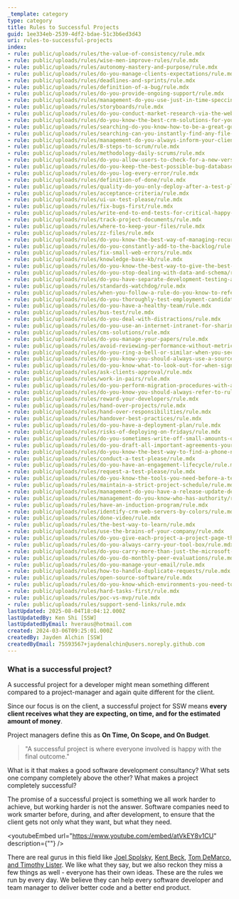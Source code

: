 ```yaml
---
_template: category
type: category
title: Rules to Successful Projects
guid: 1ee334eb-2539-4df2-bdae-51c3b6ed3d43
uri: rules-to-successful-projects
index:
- rule: public/uploads/rules/the-value-of-consistency/rule.mdx
- rule: public/uploads/rules/wise-men-improve-rules/rule.mdx
- rule: public/uploads/rules/autonomy-mastery-and-purpose/rule.mdx
- rule: public/uploads/rules/do-you-manage-clients-expectations/rule.mdx
- rule: public/uploads/rules/deadlines-and-sprints/rule.mdx
- rule: public/uploads/rules/definition-of-a-bug/rule.mdx
- rule: public/uploads/rules/do-you-provide-ongoing-support/rule.mdx
- rule: public/uploads/rules/management-do-you-use-just-in-time-speccing/rule.mdx
- rule: public/uploads/rules/storyboards/rule.mdx
- rule: public/uploads/rules/do-you-conduct-market-research-via-the-web/rule.mdx
- rule: public/uploads/rules/do-you-know-the-best-crm-solutions-for-your-company/rule.mdx
- rule: public/uploads/rules/searching-do-you-know-how-to-be-a-great-googler/rule.mdx
- rule: public/uploads/rules/searching-can-you-instantly-find-any-file-on-your-computer-or-network/rule.mdx
- rule: public/uploads/rules/management-do-you-always-inform-your-client-how-long-a-task-took/rule.mdx
- rule: public/uploads/rules/8-steps-to-scrum/rule.mdx
- rule: public/uploads/rules/methodology-daily-scrums/rule.mdx
- rule: public/uploads/rules/do-you-allow-users-to-check-for-a-new-version-easily/rule.mdx
- rule: public/uploads/rules/do-you-keep-the-best-possible-bug-database/rule.mdx
- rule: public/uploads/rules/do-you-log-every-error/rule.mdx
- rule: public/uploads/rules/definition-of-done/rule.mdx
- rule: public/uploads/rules/quality-do-you-only-deploy-after-a-test-please/rule.mdx
- rule: public/uploads/rules/acceptance-criteria/rule.mdx
- rule: public/uploads/rules/ui-ux-test-please/rule.mdx
- rule: public/uploads/rules/fix-bugs-first/rule.mdx
- rule: public/uploads/rules/write-end-to-end-tests-for-critical-happy-paths/rule.mdx
- rule: public/uploads/rules/track-project-documents/rule.mdx
- rule: public/uploads/rules/where-to-keep-your-files/rule.mdx
- rule: public/uploads/rules/zz-files/rule.mdx
- rule: public/uploads/rules/do-you-know-the-best-way-of-managing-recurring-tasks/rule.mdx
- rule: public/uploads/rules/do-you-constantly-add-to-the-backlog/rule.mdx
- rule: public/uploads/rules/fix-small-web-errors/rule.mdx
- rule: public/uploads/rules/knowledge-base-kb/rule.mdx
- rule: public/uploads/rules/do-you-know-the-best-way-to-give-the-best-customer-support/rule.mdx
- rule: public/uploads/rules/do-you-stop-dealing-with-data-and-schema/rule.mdx
- rule: public/uploads/rules/do-you-have-separate-development-testing-and-production-environments/rule.mdx
- rule: public/uploads/rules/standards-watchdog/rule.mdx
- rule: public/uploads/rules/when-you-follow-a-rule-do-you-know-to-refer-to-it-including-the-icon/rule.mdx
- rule: public/uploads/rules/do-you-thoroughly-test-employment-candidates/rule.mdx
- rule: public/uploads/rules/do-you-have-a-healthy-team/rule.mdx
- rule: public/uploads/rules/bus-test/rule.mdx
- rule: public/uploads/rules/do-you-deal-with-distractions/rule.mdx
- rule: public/uploads/rules/do-you-use-an-internet-intranet-for-sharing-common-information-such-as-company-standards/rule.mdx
- rule: public/uploads/rules/cms-solutions/rule.mdx
- rule: public/uploads/rules/do-you-manage-your-papers/rule.mdx
- rule: public/uploads/rules/avoid-reviewing-performance-without-metrics/rule.mdx
- rule: public/uploads/rules/do-you-ring-a-bell-or-similar-when-you-secure-a-big-deal-make-a-sale-or-get-some-great-feedback/rule.mdx
- rule: public/uploads/rules/do-you-know-you-should-always-use-a-source-control-system/rule.mdx
- rule: public/uploads/rules/do-you-know-what-to-look-out-for-when-signing-legal-documents/rule.mdx
- rule: public/uploads/rules/ask-clients-approval/rule.mdx
- rule: public/uploads/rules/work-in-pairs/rule.mdx
- rule: public/uploads/rules/do-you-perform-migration-procedures-with-an-approved-plan/rule.mdx
- rule: public/uploads/rules/do-you-know-you-should-always-refer-to-rules-instead-of-explaining-it/rule.mdx
- rule: public/uploads/rules/reward-your-developers/rule.mdx
- rule: public/uploads/rules/hand-over-projects/rule.mdx
- rule: public/uploads/rules/hand-over-responsibilities/rule.mdx
- rule: public/uploads/rules/handover-best-practices/rule.mdx
- rule: public/uploads/rules/do-you-have-a-deployment-plan/rule.mdx
- rule: public/uploads/rules/risks-of-deploying-on-fridays/rule.mdx
- rule: public/uploads/rules/do-you-sometimes-write-off-small-amounts-of-time-to-keep-clients-happy/rule.mdx
- rule: public/uploads/rules/do-you-draft-all-important-agreements-yourself/rule.mdx
- rule: public/uploads/rules/do-you-know-the-best-way-to-find-a-phone-number-of-a-staff-member/rule.mdx
- rule: public/uploads/rules/conduct-a-test-please/rule.mdx
- rule: public/uploads/rules/do-you-have-an-engagement-lifecycle/rule.mdx
- rule: public/uploads/rules/request-a-test-please/rule.mdx
- rule: public/uploads/rules/do-you-know-the-tools-you-need-before-a-test-please/rule.mdx
- rule: public/uploads/rules/maintain-a-strict-project-schedule/rule.mdx
- rule: public/uploads/rules/management-do-you-have-a-release-update-debrief-meeting-on-a-weekly-basis/rule.mdx
- rule: public/uploads/rules/management-do-you-know-who-has-authority/rule.mdx
- rule: public/uploads/rules/have-an-induction-program/rule.mdx
- rule: public/uploads/rules/identify-crm-web-servers-by-colors/rule.mdx
- rule: public/uploads/rules/done-video/rule.mdx
- rule: public/uploads/rules/the-best-way-to-learn/rule.mdx
- rule: public/uploads/rules/use-the-brains-of-your-company/rule.mdx
- rule: public/uploads/rules/do-you-give-each-project-a-project-page-that-you-refer-customers-to/rule.mdx
- rule: public/uploads/rules/do-you-always-carry-your-tool-box/rule.mdx
- rule: public/uploads/rules/do-you-carry-more-than-just-the-microsoft-tool-box/rule.mdx
- rule: public/uploads/rules/do-you-do-monthly-peer-evaluations/rule.mdx
- rule: public/uploads/rules/do-you-manage-your-email/rule.mdx
- rule: public/uploads/rules/how-to-handle-duplicate-requests/rule.mdx
- rule: public/uploads/rules/open-source-software/rule.mdx
- rule: public/uploads/rules/do-you-know-which-environments-you-need-to-provision-when-starting-a-new-project/rule.mdx
- rule: public/uploads/rules/hard-tasks-first/rule.mdx
- rule: public/uploads/rules/poc-vs-mvp/rule.mdx
- rule: public/uploads/rules/support-send-links/rule.mdx
lastUpdated: 2025-08-04T18:04:12.000Z
lastUpdatedBy: Ken Shi [SSW]
lastUpdatedByEmail: hveraus@hotmail.com
created: 2024-03-06T09:25:01.000Z
createdBy: Jayden Alchin [SSW]
createdByEmail: 75593567+jaydenalchin@users.noreply.github.com
---
```


### What is a successful project?

A successful project for a developer might mean something different compared to a project-manager and again quite different for the client.

Since our focus is on the client, a successful project for SSW means **every** **client receives what they are expecting, on time, and for the estimated amount of money**.

Project managers define this as **On Time, On Scope, and On Budget**.

> "A successful project is where everyone involved is happy with the final outcome."

What is it that makes a good software development consultancy? What sets one company completely above the other? What makes a project completely successful?

The promise of a successful project is something we all work harder to achieve, but working harder is not the answer. Software companies need to work smarter before, during, and after development, to ensure that the client gets not only what they want, but what they need.

<youtubeEmbed url="https://www.youtube.com/embed/atVkEY8v1CU" description={""} />

There are real gurus in this field like [Joel Spolsky](http://www.ssw.com.au/ssw/Redirect/homepageJoelOnSoftware.htm), [Kent Beck](http://www.ssw.com.au/ssw/Redirect/XP/AmazonExtremeProgramming.htm), [Tom DeMarco, and Timothy Lister](http://www.ssw.com.au/ssw/Redirect/XP/AmazonPeopleWare.htm). We like what they say, but we also reckon they miss a few things as well - everyone has their own ideas. These are the rules we run by every day. We believe they can help every software developer and team manager to deliver better code and a better end product.
